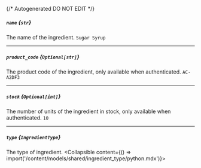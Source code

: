 {/* Autogenerated DO NOT EDIT  */}

##### `name` *{`str`}*
The name of the ingredient.
`Sugar Syrup`

---
##### `product_code` *{`Optional[str]`}*
The product code of the ingredient, only available when authenticated.
`AC-A2DF3`

---
##### `stock` *{`Optional[int]`}*
The number of units of the ingredient in stock, only available when authenticated.
`10`

---
##### `type` *{`IngredientType`}*
The type of ingredient.
<Collapsible content={() => import('/content/models/shared/ingredient_type/python.mdx')}>
</Collapsible>

